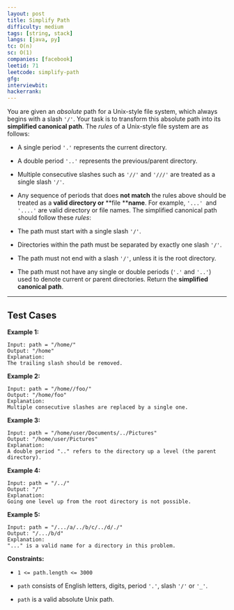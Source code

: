```yaml
---
layout: post
title: Simplify Path
difficulty: medium
tags: [string, stack]
langs: [java, py]
tc: O(n)
sc: O(1)
companies: [facebook]
leetid: 71
leetcode: simplify-path
gfg: 
interviewbit: 
hackerrank: 
---
```

You are given an *absolute* path for a Unix-style file system, which always begins with a slash `'/'`. Your task is to transform this absolute path into its **simplified canonical path**.
The *rules* of a Unix-style file system are as follows:
	
* A single period `'.'` represents the current directory.
	
* A double period `'..'` represents the previous/parent directory.
	
* Multiple consecutive slashes such as `'//'` and `'///'` are treated as a single slash `'/'`.
	
* Any sequence of periods that does **not match** the rules above should be treated as a **valid directory or** **file ****name**. For example, `'...' `and `'....'` are valid directory or file names.
The simplified canonical path should follow these *rules*:
	
* The path must start with a single slash `'/'`.
	
* Directories within the path must be separated by exactly one slash `'/'`.
	
* The path must not end with a slash `'/'`, unless it is the root directory.
	
* The path must not have any single or double periods (`'.'` and `'..'`) used to denote current or parent directories.
Return the **simplified canonical path**.
 
---
## Test Cases
**Example 1:**
```
Input: path = "/home/"
Output: "/home"
Explanation:
The trailing slash should be removed.
```

**Example 2:**
```
Input: path = "/home//foo/"
Output: "/home/foo"
Explanation:
Multiple consecutive slashes are replaced by a single one.
```

**Example 3:**
```
Input: path = "/home/user/Documents/../Pictures"
Output: "/home/user/Pictures"
Explanation:
A double period ".." refers to the directory up a level (the parent directory).
```

**Example 4:**
```
Input: path = "/../"
Output: "/"
Explanation:
Going one level up from the root directory is not possible.
```

**Example 5:**
```
Input: path = "/.../a/../b/c/../d/./"
Output: "/.../b/d"
Explanation:
"..." is a valid name for a directory in this problem.
```
 
**Constraints:**
	
* `1 <= path.length <= 3000`
	
* `path` consists of English letters, digits, period `'.'`, slash `'/'` or `'_'`.
	
* `path` is a valid absolute Unix path.

